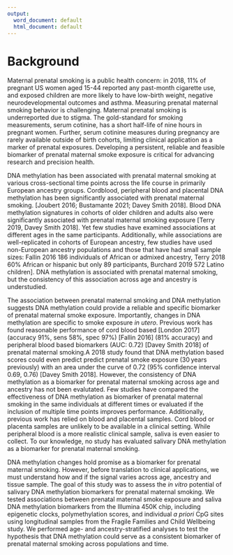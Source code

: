 ```yaml
---
output:
  word_document: default
  html_document: default
---
```

# Background

Maternal prenatal smoking is a public health concern: in 2018, 11% of pregnant US women aged 15-44 reported any past-month cigarette use, and exposed children are more likely to have low-birth weight, negative neurodevelopmental outcomes and asthma. Measuring prenatal maternal smoking behavior is challenging.  Maternal prenatal smoking is underreported due to stigma. The gold-standard for smoking measurements, serum cotinine, has a short half-life of nine hours in pregnant women.   Further, serum cotinine measures during pregnancy are rarely available outside of birth cohorts, limiting clinical application as a marker of prenatal exposures. Developing a persistent, reliable and feasible biomarker of prenatal maternal smoke exposure is critical for advancing research and precision health. 

DNA methylation has been associated with prenatal maternal smoking at various cross-sectional time points across the life course in primarily European ancestry groups. Cordblood, peripheral blood and placental DNA methylation has been significantly associated with prenatal maternal smoking. [Joubert 2016; Bustamante 2021; Davey Smith 2018]. Blood DNA methylation signatures in cohorts of older children and adults also were significantly associated with prenatal maternal smoking exposure [Terry 2019, Davey Smith 2018]. Yet few studies have examined associations at different ages in the same participants. Additionally, while associations are well-replicated in cohorts of European ancestry, few studies have used non-European ancestry populations and those that have had small sample sizes: Fallin 2016 186 individuals of African or admixed ancestry, Terry 2018 60% African or hispanic but only 89 participants, Burchard 2019 572 Latino children]. DNA methylation is associated with prenatal maternal smoking, but the consistency of this association across age and ancestry is understudied.  

The association between prenatal maternal smoking and DNA methylation suggests DNA methylation could provide a reliable and specific biomarker of prenatal maternal smoke exposure. Importantly, changes in DNA methylation are specific to smoke exposure *in utero*. Previous work has found reasonable performance of cord blood based [London 2017] (accuracy 91%, sens 58%, spec 97%) [Fallin 2016] (81% accuracy) and peripheral blood based biomarkers (AUC: 0.72) [Davey Smith 2018] of prenatal maternal smoking.A 2018 study found that DNA methylation based scores could even predict predict prenatal smoke exposure (30 years previously) with an area under the curve of 0.72 (95% confidence interval 0.69, 0.76) [Davey Smith 2018]. However, the consistency of DNA methylation as a biomarker for prenatal maternal smoking across age and ancestry has not been evalutated. Few studies have compared the effectiveness of DNA methylation as biomarker of prenatal maternal smoking in the same individuals at different times or evaluated if the inclusion of multiple time points improves performance. Additionally, previous work has relied on blood and placental samples. Cord blood or placenta samples are unlikely to be available in a clinical setting. While peripheral blood is a more realistic clinical sample,  saliva is even easier to collect. To our knowledge, no study has evaluated salivary DNA methylation as a biomarker for prenatal maternal smoking.   

DNA methylation changes hold promise as a biomarker for prenatal maternal smoking. However, before translation to clinical applications, we must understand how and if the signal varies across age, ancestry and tissue sample. The goal of this study was to assess the *in vitro* potential of salivary DNA methylation biomarkers for prenatal maternal smoking.  We tested associations between prenatal maternal smoke exposure and saliva DNA methylation biomarkers from the Illumina 450K chip, including epigenetic clocks, polymethylation scores, and individual *a priori* CpG sites using longitudinal samples from the Fragile Families and Child Wellbeing study. We performed age- and ancestry-stratified analyses to test the hypothesis that DNA methylation could serve as a consistent biomarker of prenatal maternal smoking across populations and time. 